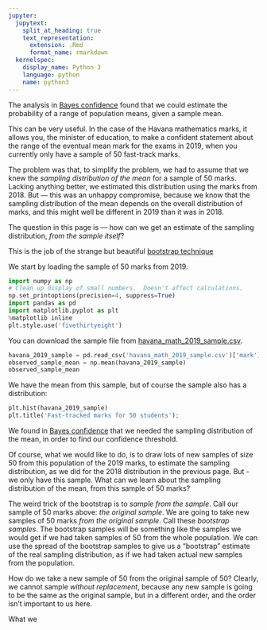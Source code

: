 ```yaml
---
jupyter:
  jupytext:
    split_at_heading: true
    text_representation:
      extension: .Rmd
      format_name: rmarkdown
  kernelspec:
    display_name: Python 3
    language: python
    name: python3
---
```


The analysis in [Bayes confidence]({{ site.baseurl
}}/chapters/10/bayes_confidence) found that we could estimate the probability
of a range of population means, given a sample mean.

This can be very useful.  In the case of the Havana mathematics marks, it
allows you, the minister of education, to make a confident statement about the
range of the eventual mean mark for the exams in 2019, when you currently only
have a sample of 50 fast-track marks.

The problem was that, to simplify the problem, we had to assume that we knew
the *sampling distribution of the mean* for a sample of 50 marks.  Lacking
anything better, we estimated this distribution using the marks from 2018.  But
--- this was an unhappy compromise, because we know that the sampling
distribution of the mean depends on the overall distribution of marks, and this
might well be different in 2019 than it was in 2018.

The question in this page is --- how can we get an estimate of the sampling
distribution, *from the sample itself*?

This is the job of the strange but beautiful [bootstrap
technique](https://en.wikipedia.org/wiki/Bootstrapping_(statistics))

We start by loading the sample of 50 marks from 2019.

```python
import numpy as np
# Clean up display of small numbers.  Doesn't affect calculations.
np.set_printoptions(precision=4, suppress=True)
import pandas as pd
import matplotlib.pyplot as plt
%matplotlib inline
plt.style.use('fivethirtyeight')
```

You can download the sample file from [havana_math_2019_sample.csv]({{
site.baseurl }}/data/havana_math_2019_sample.csv).

```python
havana_2019_sample = pd.read_csv('havana_math_2019_sample.csv')['mark']
observed_sample_mean = np.mean(havana_2019_sample)
observed_sample_mean
```

We have the mean from this sample, but of course the sample also has a
distribution:

```python
plt.hist(havana_2019_sample)
plt.title('Fast-tracked marks for 50 students');
```

We found in [Bayes confidence]({{ site.baseurl
}}/chapters/10/bayes_confidence) that we needed the sampling distribution of
the mean, in order to find our confidence threshold.

Of course, what we would like to do, is to draw lots of new samples of size 50
from this population of the 2019 marks, to estimate the sampling distribution,
as we did for the 2018 distribution in the previous page.  But - we only have
this sample. What can we learn about the sampling distribution of the mean,
from this sample of 50 marks?

The weird trick of the bootstrap is to *sample from the sample*.  Call our
sample of 50 marks above: *the original sample*.  We are going to take new
samples of 50 marks *from the original sample*.  Call these *bootstrap
samples*.  The bootstrap samples will be something like the samples we would
get if we had taken samples of 50 from the whole population.  We can use the
spread of the bootstrap samples to give us a "bootstrap" estimate of the
real sampling distribution, as if we had taken actual new samples from the
population.

How do we take a new sample of 50 from the original sample of 50?   Clearly, we
cannot sample *without replacement*, because any new sample is going to be the
same as the original sample, but in a different order, and the order isn't
important to us here.

What we
